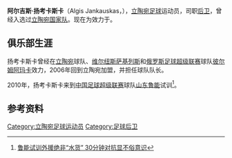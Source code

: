 {{Football player infobox
| playername = 阿尔吉斯·扬考卡斯卡<br>Algis Jankauskas
| image = [[Image:Algis_Jankauskas.JPG|150px]]
| fullname = Algis Jankauskas
| height = {{height|m=1.85}}
| nickname = 
| dateofbirth = {{Birth date and age|year=1982|month=9|day=27}}
| cityofbirth = [[立陶宛苏维埃社会主义共和国|立陶宛苏维埃社会主义共和国]][[维尔纽斯|维尔纽斯]]
| countryofbirth = [[苏联|苏联]]
| currentclub = {{tsl|en|FK Vėtra||维特拉}}
| clubnumber = 5
| position = [[后卫_(足球)|后卫]]
| youthyears = 
| youthclubs = 
| years = 2000<br />2003-2004<br />2004-2005<br />2006-
| clubs = {{tsl|en|Polonija Vilnius||维尔纽斯波隆尼亚}}<br/>[[扎爾吉里斯足球俱樂部|维尔纽斯萨基列斯]]<br/>[[彼爾姆安卡足球俱樂部|彼尔姆阿玛卡]]<br/>{{tsl|en|FK Vėtra||维特拉}}
| caps(goals) = {{0}}3 (0)<br />20 (1)<br />{{0}}7 (0)<br />70 (1)
| nationalyears = 2008
| nationalteam =  [[立陶宛国家足球队|立陶宛]]
| nationalcaps(goals) = {{0}}1 (0)
| pcupdate =
| ntupdate =
}}
'''阿尔吉斯·扬考卡斯卡'''（Algis Jankauskas，{{bd|1982年|9月27日|catIdx=J}}），[[立陶宛|立陶宛]][[足球|足球]]运动员，司职[[后卫_(足球)|后卫]]，曾经入选过[[立陶宛国家足球队|立陶宛国家队]]。现在为效力于{{tsl|en|FK Vėtra||维特拉}}。

==俱乐部生涯==
扬考卡斯卡曾经在[[立陶宛|立陶宛]]球队{{tsl|en|Polonija Vilnius||维尔纽斯波隆尼亚}}、[[扎爾吉里斯足球俱樂部|维尔纽斯萨基列斯]]和[[俄罗斯足球超级联赛|俄罗斯足球超级联赛]]球队[[彼爾姆安卡足球俱樂部|彼尔姆阿玛卡]]效力，2006年回到立陶宛加盟{{tsl|en|FK Vėtra||维特拉}}，并担任球队队长。

2010年，扬考卡斯卡来到[[中国足球超级联赛|中国足球超级联赛]]球队[[山东鲁能|山东鲁能]]试训<ref>[http://we.sportscn.com/viewnews-339528.html 鲁能试训外援绝非“水货” 30分钟对抗显不俗意识]</ref>。

==参考资料==
{{reflist}}

{{DEFAULTSORT:Jankauskas,Algis}}
[[Category:立陶宛足球运动员|Category:立陶宛足球运动员]]
[[Category:足球后卫|Category:足球后卫]]